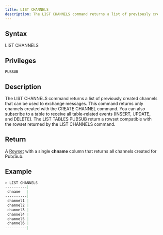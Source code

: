 ```yaml
---
title: LIST CHANNELS
description: The LIST CHANNELS command returns a list of previously created channels that can be used to exchange messages
---
```


## Syntax

LIST CHANNELS

## Privileges

```
PUBSUB
```

## Description

The LIST CHANNELS command returns a list of previously created channels that can be used to exchange messages. This command returns only channels created with the CREATE CHANNEL command.
You can also subscribe to a table to receive all table-related events (INSERT, UPDATE, and DELETE). The LIST TABLES PUBSUB return a rowset compatible with the rowset returned by the LIST CHANNELS command.

## Return

A [Rowset](https://github.com/sqlitecloud/sdk/blob/master/PROTOCOL.md) with a single **chname** column that returns all channels created for Pub/Sub.

## Example

```bash
> LIST CHANNELS
----------|
 chname   |
----------|
 channel1 |
 channel2 |
 channel3 |
 channel4 |
 channel5 |
 channel6 |
----------|
```

